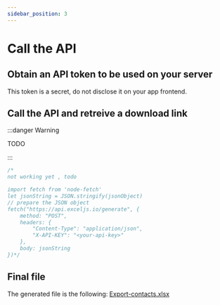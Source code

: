 ```yaml
---
sidebar_position: 3
---
```


# Call the API


## Obtain an API token to be used on your server

This token is a secret, do not disclose it on your app frontend.


## Call the API and retreive a download link

:::danger Warning

TODO

:::

```js
/*
not working yet , todo

import fetch from 'node-fetch'
let jsonString = JSON.stringify(jsonObject)
// prepare the JSON object
fetch("https://api.exceljs.io/generate", {
    method: "POST",
    headers: {
        "Content-Type": "application/json",
        "X-API-KEY": "<your-api-key>"
    },
    body: jsonString
})*/
```

## Final file

The generated file is the following: [Export-contacts.xlsx](/xlsx/Export-contacts.xlsx)